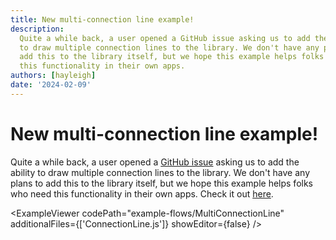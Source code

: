 ```yaml
---
title: New multi-connection line example!
description:
  Quite a while back, a user opened a GitHub issue asking us to add the ability
  to draw multiple connection lines to the library. We don't have any plans to
  add this to the library itself, but we hope this example helps folks who need
  this functionality in their own apps.
authors: [hayleigh]
date: '2024-02-09'
---
```



# New multi-connection line example!

Quite a while back, a user opened a [GitHub issue](https://github.com/xyflow/web/issues/315)
asking us to add the ability to draw multiple connection lines to the library. We
don't have any plans to add this to the library itself, but we hope this example
helps folks who need this functionality in their own apps. Check it out
[here](/examples/edges/multi-connection-line).

<ExampleViewer
codePath="example-flows/MultiConnectionLine"
additionalFiles={['ConnectionLine.js']}
showEditor={false}
/>
